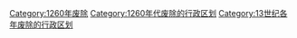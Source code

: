 [[Category:1260年废除|Category:1260年废除]]
[[Category:1260年代废除的行政区划|Category:1260年代废除的行政区划]]
[[Category:13世纪各年废除的行政区划|Category:13世纪各年废除的行政区划]]